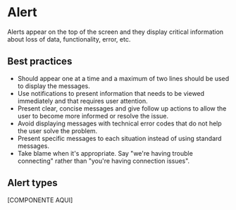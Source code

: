 # Alert

Alerts appear on the top  of the screen and they display critical information about loss of data, functionality, error, etc.

## Best practices

- Should appear one at a time and a maximum of two lines should be used to display the messages.
- Use notifications to present information that needs to be viewed immediately and that requires user attention.
- Present clear, concise messages and give follow up actions to allow the user to become more informed or resolve the issue.
- Avoid displaying messages with technical error codes that do not help the user solve the problem.
- Present specific messages to each situation instead of using standard messages.
- Take blame when it's appropriate. Say "we're having trouble connecting" rather than "you're having connection issues".

## Alert types

[COMPONENTE AQUI]
